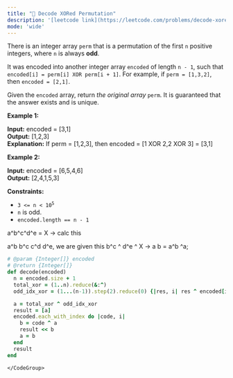 ```yaml
---
title: "🧀 Decode XORed Permutation"
description: '[leetcode link](https://leetcode.com/problems/decode-xored-permutation/description/)'
mode: 'wide'
---
```

<Tabs>
  <Tab title="Question" icon="circle-question" iconType="regular">
    <Card>
      <p>There is an integer array <code>perm</code> that is a permutation of the first <code>n</code> positive integers, where <code>n</code> is always <strong>odd</strong>.</p>  <p>It was encoded into another integer array <code>encoded</code> of length <code>n - 1</code>, such that <code>encoded[i] = perm[i] XOR perm[i + 1]</code>. For example, if <code>perm = [1,3,2]</code>, then <code>encoded = [2,1]</code>.</p>  <p>Given the <code>encoded</code> array, return <em>the original array</em> <code>perm</code>. It is guaranteed that the answer exists and is unique.</p>   <p><strong class="example">Example 1:</strong></p>   <strong>Input:</strong> encoded = [3,1] <br/> <strong>Output:</strong> [1,2,3] <br/> <strong>Explanation:</strong> If perm = [1,2,3], then encoded = [1 XOR 2,2 XOR 3] = [3,1]   <p><strong class="example">Example 2:</strong></p>   <strong>Input:</strong> encoded = [6,5,4,6] <br/> <strong>Output:</strong> [2,4,1,5,3]    <p><strong>Constraints:</strong></p>  <ul>  <li><code>3 &lt;= n &lt;&nbsp;10<sup>5</sup></code></li>  <li><code>n</code>&nbsp;is odd.</li>  <li><code>encoded.length == n - 1</code></li> </ul> 
    </Card>
  </Tab>
  <Tab title="Solution" icon="lightbulb" iconType="regular" >
    <Card>
      a^b^c^d^e = X -&gt; calc this
	
  a^b b^c c^d d^e, we are given this
  b^c ^ d^e  ^ X -&gt; a
  b = a^b ^a;
</Card>
  <Expandable title="code">
    <CodeGroup dropdown>
```ruby title="Decode XORed Permutation" lines
# @param {Integer[]} encoded
# @return {Integer[]}
def decode(encoded)
  n = encoded.size + 1
  total_xor = (1..n).reduce(&:^)
  odd_idx_xor = (1...(n-1)).step(2).reduce(0) {|res, i| res ^ encoded[i] }

  a = total_xor ^ odd_idx_xor
  result = [a]
  encoded.each_with_index do |code, i|
    b = code ^ a
    result << b
    a = b
  end
  result
end
```
    </CodeGroup>
  </Expandable>
  </Tab>
</Tabs>